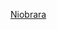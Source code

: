 {{US county navigation box
| county = 奈厄布拉勒縣
| state = 懷俄明州
| template_name = 奈厄布拉勒縣 (懷俄明州)
| listclass = hlist

| map_image = Map of Wyoming highlighting Niobrara County.svg
| map_caption = 

| seat = 拉斯克

| title1 = [[城鎮]]
| body1  = 
* [[拉斯克 (怀俄明州)|拉斯克]]
* [[曼维尔 (怀俄明州)|曼维尔]]
* [[凡塔塞尔 (怀俄明州)|凡塔塞尔]]

| title2 = [[普查规定居民点]]
| body2  = 
* [[蘭斯克里克 (懷俄明州)|蘭斯克里克]]

| title3 = [[非建制地區]]
| body3  = 

* [[基萊恩 (懷俄明州)|基萊恩]]
* [[里弗維尤 (懷俄明州)|里弗維尤]]

}}<noinclude>
[[Category:懷俄明州縣份導航模板|Niobrara]]
[[Category:奈厄布拉勒縣| ]]
</noinclude>